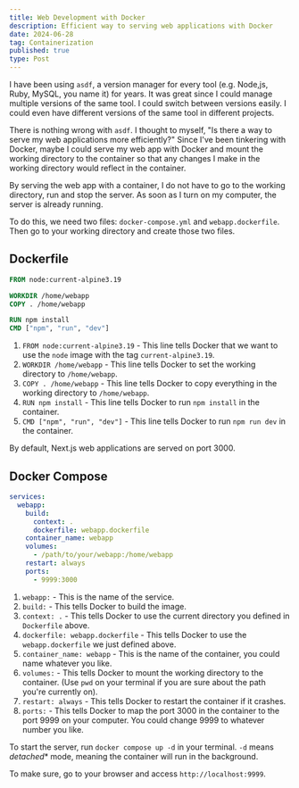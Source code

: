 ```yaml
---
title: Web Development with Docker
description: Efficient way to serving web applications with Docker
date: 2024-06-28
tag: Containerization
published: true
type: Post
---
```


I have been using `asdf`, a version manager for every tool (e.g. Node,js, Ruby, MySQL, you name it) for years.
It was great since I could manage multiple versions of the same tool.
I could switch between versions easily.
I could even have different versions of the same tool in different projects.

There is nothing wrong with `asdf`.
I thought to myself, "Is there a way to serve my web applications more efficiently?"
Since I've been tinkering with Docker, maybe I could serve my web app with Docker
and mount the working directory to the container so that any changes I make in the working directory
would reflect in the container.

By serving the web app with a container, I do not have to go to the working directory, run and stop the server.
As soon as I turn on my computer, the server is already running.

To do this, we need two files: `docker-compose.yml` and `webapp.dockerfile`. Then go to your working directory and create those two files.

## Dockerfile

```dockerfile
FROM node:current-alpine3.19

WORKDIR /home/webapp
COPY . /home/webapp

RUN npm install
CMD ["npm", "run", "dev"]
```

1. `FROM node:current-alpine3.19` - This line tells Docker that we want to use the `node` image with the tag `current-alpine3.19`.
2. `WORKDIR /home/webapp` - This line tells Docker to set the working directory to `/home/webapp`.
3. `COPY . /home/webapp` - This line tells Docker to copy everything in the working directory to `/home/webapp`.
4. `RUN npm install` - This line tells Docker to run `npm install` in the container.
5. `CMD ["npm", "run", "dev"]` - This line tells Docker to run `npm run dev` in the container.

By default, Next.js web applications are served on port 3000.

## Docker Compose

```yml
services:
  webapp:
    build:
      context: .
      dockerfile: webapp.dockerfile
    container_name: webapp
    volumes:
      - /path/to/your/webapp:/home/webapp
    restart: always
    ports:
      - 9999:3000
```

1. `webapp:` - This is the name of the service.
2. `build:` - This tells Docker to build the image.
3. `context: .` - This tells Docker to use the current directory you defined in `Dockerfile` above.
4. `dockerfile: webapp.dockerfile` - This tells Docker to use the `webapp.dockerfile` we just defined above.
5. `container_name: webapp` - This is the name of the container, you could name whatever you like.
6. `volumes:` - This tells Docker to mount the working directory to the container. (Use `pwd` on your terminal if you are sure about the path you're currently on).
7. `restart: always` - This tells Docker to restart the container if it crashes.
8. `ports:` - This tells Docker to map the port 3000 in the container to the port 9999 on your computer. You could change 9999 to whatever number you like.

To start the server, run `docker compose up -d` in your terminal. `-d` means *detached** mode, meaning the container will run in the background.

To make sure, go to your browser and access `http://localhost:9999`.